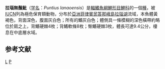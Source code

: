 {{Speciesbox 
| genus = Puntius
| species = lanaoensis
| authority = [[Herre|Herre]], 1924
| status = CR
| status_system = IUCN3.1
| synonyms = *''Barbodes lanaoensis''<br /><small>Herre, 1924</small> '' 
}}
'''拉瑙無鬚魮'''（[[学名|学名]]：''Puntius lanaoensis ''）是[[輻鰭魚綱|輻鰭魚綱]][[鯉形目|鯉形目]][[鯉科|鯉科]]的一個[[種|種]]，被[[IUCN|IUCN]]列為極危保育類動物，分布於[[亞洲|亞洲]][[菲律賓|菲律賓]][[民答那峨島|民答那峨島]][[拉瑙湖|拉瑙湖]]流域，本魚體黃褐色，背面深色，腹面灰白色；所有的鰭灰白色；體側具一條模糊的深色橫帶約略位於肩之上，背鰭硬棘4枚；背鰭軟條8枚；臀鰭硬棘3枚，體長可達9.4公分，棲息在中底層水域。

==参考文献==
{{Reflist}}
{{Taxonbar}}

[[Category:無鬚魮屬|L]]
[[Category:1924年描述的鱼类|P]]
